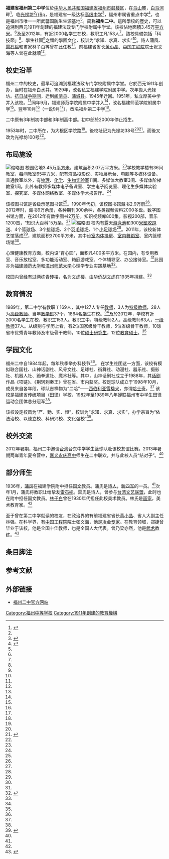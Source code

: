 {{Infobox school
  | name        = 福建省福州第二中学
  | logo        =File:Fuzhou_No.2_High_School_badge.jpg
  | image       = File:Gate of Fuzhou No.2 High School 20170612.jpg
  | caption     =校门
  | motto       = 求知、求真、求实<ref>{{cite news|title=福州公辦中小學大部分校訓含“求”字　具歷史感|url=http://fj.people.com.cn/BIG5/n/2015/0921/c234960-26460684.html|author=齐榕|work=东南快报|publisher=人民网|accessdate=2017-07-10|archivedate=2017-07-10|archiveurl=https://web.archive.org/web/20170710162738/http://fj.people.com.cn/BIG5/n/2015/0921/c234960-26460684.html}}</ref>
  | type        = 公立
|area=
  | grades      = [[完全中学|完全中学]]
| first_principal =
  | principal   = 王洪泠<ref>{{cite web|url=http://www.fzez.yswebportal.cc/h-pod-42.html#_php=2_553_4| title=名师列表| publisher=福州第二中学|archivedate=2019-08-01|archiveurl=https://web.archive.org/web/www.fzez.yswebportal.cc/h-pod-42.html#_php=2_553_4}}</ref>
|staff= 153人<small>（2012年）<ref name="中招专栏">{{cite web| url=http://www.fzez.cn/erzhong/?p=10748| title=相约二中 梦想起航| publisher=福州第二中学|archivedate=2017-06-15|archiveurl=https://web.archive.org/web/20170615140837/http://www.fzez.cn/erzhong/?p=10748}}</ref>
| language       =[[汉语|汉语]][[普通话|普通话]]
  | students    = 近2000人<small>（2012年）</small><ref name=":2" />
  | address     = {{PRC}}[[福建省|福建省]][[福州市|福州市]][[鼓楼区_(福州市)|鼓楼区]][[光禄坊|光禄坊]]100号<ref name="2017年主页">{{cite web| url=http://www.fzez.cn/erzhong/| title=福建省福州第二中学| publisher=福州第二中学|archivedate=2017-06-15|archiveurl=https://web.archive.org/web/20170615140503/http://www.fzez.cn/erzhong/}}</ref>
  | athletics   =福州二中足球队<ref name="中招专栏"/>
  | website     = [http://www.fzez.cn/ 福建省福州第二中学]
|district=|telephone=}}
'''福建省福州第二中学'''位於[[中华人民共和国|中华人民共和国]][[福建省|福建省]][[福州市|福州市]][[鼓楼区_(福州市)|鼓楼区]]，在[[乌山_(福州)|乌山]]麓，[[白马河_(闽江)|白马河]]畔<ref>{{Cite journal|title=求真务实创特色|author=邹黎华|url=http://www.cnki.com.cn/Article/CJFD2003-FJXB200309023.htm|journal=福建教育学院学报|issue=9|doi=|others=|year=2003|volume=|page=|pmid=}}</ref>，临[[光禄坊|光禄坊]]<ref name=":1" />[[光禄坊|{{Rp]]，是福建省一级达标[[高级中学|高级中学]]<ref name=":2">{{Cite web|url=http://www.gl.gov.cn/archive/2012/7/23/330105.html|title=福州二中|accessdate=2017-07-10|author=|date=2012-07-23|first=|publisher=数字福建鼓楼示范区建设领导小组办公室|archiveurl=https://web.archive.org/web/20170710142641/http://www.gl.gov.cn/archive/2012/7/23/330105.html|archivedate=2017-07-10}}</ref>，福州市属省重点中学<ref name=":1">{{Cite book|title=福州市教育志|last=|first=|publisher=|year=1995|isbn=|location=福州|pages=|chapter=普通中学教育}}</ref>{{Rp|145}}，也是福州市唯一一所[[中国人民武装警察部队|武警]][[国防生|国防生]]生源基地<ref name="中招专栏" />。简称'''福州二中'''。這所學校的歷史，可以追溯到西元1911年創建的福建法政专门学校附属中学堂。該校佔地面積3.45万[[平方米|平方米]]。<ref name=":1" />{{Rp|145}}及至2012年，有近2000名学生在校，教职工凡153人<ref name=":2" />。該校具備包括「科技節」<ref name=":1" />{{Rp|145}}、學生社團<ref name="中招专栏" />之類的學園文化，校训为“求知、求真、求实”<ref name=":3" />。詩人蒲風、[[雷石榆|雷石榆]]和畫家林子白等曾在此任教<ref name=":0" />{{Rp|45-46}}，前福建省省长[[黄小晶|黄小晶]]、[[中国工程院|中国工程院]]院士张文海等人曾在此就讀<ref name=":4" />。

== 校史沿革 ==
福州二中的校史，最早可追溯到福建法政专门学校附属中学堂。它於西元1911年创办，当时在福州白水井。1929年，改名私立福建学院附属中学。次年搬入光禄坊。[[中国抗日战争|抗日战争期间]]，迁到[[闽清县|闽清县]]、[[蒲城县|蒲城县]]。1945年迁回。1951年，私立厚美中学并入该校。<ref name=":1"/>{{Rp|145}}同年9月，福建师范学院附属中学并入<ref name=":1" />{{Rp|108}}，改名福建师范学院附属中学<ref name=":1" />{{Rp|145}}。翌年10月<ref name=":1" />{{Rp|145}}（一说9月<ref name=":1" />{{Rp|108}}），改名福州第二中学<ref name=":1" />{{Rp|145}}。

二中原有3年制初中部和3年制高中部。初中部於2000年停止招生。

1953年时，二中所在，为大根区{{Notetag|1=1956年，大根区并入[[鼓楼区_(福州市)|鼓楼区]]<ref name="民国共和国">{{cite book | title=鼓楼区志|chapter=第二节 境域 | publisher=方志出版社 | author=福建省福州市鼓楼区地方志编纂委员会 | year=2001 | location=北京 | isbn=7-80122-626-7 | quote=民国35年（1946年）元旦……西南至白马河北桥与台江区交界。}}</ref>。|name=大根區}}学院路<ref name=":1" />{{Rp|108}}。後校址记为光禄坊38号<ref name=":1" />{{Rp|145}}<ref name=":0">{{Cite journal|title=福州二中的闽台情缘|author=唐岱蒙|url=http://www.fjnet.cn/yhzh/2014-06/19/content_14321439.htm|last2=|journal=炎黄纵横|issue=6|doi=|others=唐嘉历|year=2014|volume=|page=45-46|pmid=}}</ref>{{Rp|45}}。而後又改为光禄坊100号<ref name=":0" />{{Rp|45}}。

== 布局施设 ==
[[File:福州二中教学楼.jpg|缩略图]]
校园佔地3.45万[[平方米|平方米]]，建筑面积2.07万平方米。<ref name=":1" />{{Rp|145}}学校教学楼有36间教室，每间教室65[[平方米|平方米]]，配有[[液晶显示器|液晶]][[投影機|投影仪]]、实物展示台、[[電子計算機|电脑]]等多媒体设备。普通教室以外，有[[物理学|物理]]、[[化學|化学]]、[[生物|生物]][[实验室|实验室]]11间、多媒体大教室3间、多媒体阶梯教室1间。此外有教师多媒体电子备课室、学生电子阅览室、理化生多媒体实验室、探究室、多媒体网络教室、多媒体学术报告厅。<ref name=":2" />

该校图书馆是省级示范图书馆<ref name=":2" />。1990年代初，该校图书馆藏书2.9万册<ref name=":1" />{{Rp|145}}。2012年时，藏书9万余册，各种期刊300余种，各类视频资料2000多盘。数字图书馆方面，在2012年有数字图书2万册，知识视频库800集，影视200部，音乐1200首，“知识大百科”5万条。<ref name=":2" />
[[File:福州二中操场一瞥.jpg|缩略图]]
校内有露天[[游泳池|游泳池]]和300[[米_(单位)|米]][[塑料|塑胶]][[跑道_(体育)|跑道]]、4个[[籃球場|篮球场]]、3个[[排球場|排球场]]、2个[[羽毛球場|羽毛球场]]、1个[[足球場|小足球场]]<ref name=":2" />。2011年，该校新体艺馆落成<ref name=":0" />{{Rp|46}}，建筑面积3700平方米，其中设[[体操|室内体操房]]、[[舞蹈|室内舞蹈室]]、室内篮球场馆<ref name=":2" />。

心理健康教育方面，校内设“育心园”，面积凡400多平方米。在园内，有专用教室、音乐放松室、多功能活动室、箱庭游戏室、个体辅导室、办公接待室。<ref name=":2" />此园亦为[[福建师范大学|福建师范大学]]和[[漳州师范大学|漳州师范大学]]心理学专业实践基地<ref>{{Cite journal|title=育人育心:阳光心理奠基幸福人生——小记福州二中特色心理健康教育|author=罗亚|url=http://www.cnki.com.cn/Article/CJFDTotal-PAXY201406006.htm|journal=平安校园|issue=6|doi=|others=|year=2014|volume=|page=|pmid=}}</ref>。

校园内曾经有过两栋青砖楼，名为文虎楼，由[[海外華人|华侨]][[胡文虎|胡文虎]]在1935年捐建。<ref name=":1" />{{Rp|145}}

== 教育情况 ==
1989年，第二中学有教职工169人，其中127人专任[[教师|教师]]，3人为[[特级教师|特级教师]]，28人为[[高级教师|高级教师]]。当年[[班級|教学班]]37个，1864名[[学生|学生]]在校。<ref name=":1" />{{Rp|145}}及於2012年，学校有近2000名学生在校，教职工153人。教职工中，特级教师2人，高级教师63人，[[一级教师|一级教师]]37人。从级别与学历上看，有2位国家级骨干教师，5位省级骨干教师，10馀省市优秀青年教师及市级骨干教师，10位[[硕士研究生|硕士研究生]]，12位[[教育硕士|教育硕士]]。<ref name=":2" />

== 学园文化 ==
福州二中自1984年起，每年秋季举办科技节<ref name=":1" />{{Rp|145}}。
在学生社团这一方面，该校有模拟联合国社、山神话剧社、风骨文社、足球社、街舞社、动漫社、器乐社、摄影社、机器人社、跆拳道社、魔术社等。其中，山神话剧社成立于1988年，其[[中国话剧|话剧]]作品《项链》、《荆轲刺秦王》曾在省、市内获奖。校足球队成立于1998年10月，成员来自各年段，球队吉祥物为“二哈”——[[西伯利亞雪橇犬|西伯利亚雪橇犬]]，亦谓[[哈士奇|哈士奇]]。<ref name="中招专栏" />
该校是福建省传统项目（[[田径|田径]]）学校，1982年至1989年八年蝉联福州市中学生田径运动会团体总分冠军<ref name=":1" />{{Rp|145}}。

该校设定校风为“严、勤、实、恒”，校训为“求知、求真、求实”，办学宗旨为“依法治校、以德立校、科研兴校、文化强校”<ref name=":3">{{cite web|url=http://www.fjcl.gov.cn/html/eduhighmsg/20130917/1658812.html|title=福州第二中学学校信息|work=长乐市人民政府|date=2013-09-17|accessdate=2017-07-10|archivedate=2017-07-10|archiveurl=https://web.archive.org/web/20170710161907/http://www.fjcl.gov.cn/html/eduhighmsg/20130917/1658812.html}}</ref>。
== 校外交流 ==
2012年暑期，福州二中邀请[[臺灣|台湾]]台东中学学生篮球队赴该校友谊比赛。2013年暑期两岸青年夏令营中，[[嘉義縣|嘉义]][[嘉義縣立永慶高級中學|永庆高中]]师生在二中联欢，并与此校人员“结对子”。<ref name=":0" />{{Rp|46}}

== 部分师生 ==
1936年，[[蒲风|蒲风]]在福建学院附中担任[[语文|国文]]教员。蒲氏是[[诗人|诗人]]，[[新四军|新四军]]的一员。<ref name=":0" />{{Rp|45}}次年1月，蒲氏将教职让给挚友[[雷石榆|雷石榆]]。雷氏是诗人，曾参与[[臺灣文藝聯盟|台湾文艺联盟]]，此时也在附中担任国文教员。[[林子白|林子白]]曾在1930年代担任此校美术教员。林氏是[[畫家|画家]]，美术教育家。<ref name=":0" />{{Rp|46}}

至于曾在第二中学就读的校友，在政治界的有前福建省省长[[黄小晶|黄小晶]]、省人大副主任林强。在科学界，有[[中国工程院|中国工程院]]院士张文海，他是[[冶金|冶金专家]]。在教育领域，郑捷曾毕业于该校，他是全国十佳教师，也是全国人大代表。曾乃梁亦然，他是[[武术|武术]]教练。<ref name=":4">{{Cite web|url=http://www.fzez.cn/erzhong/?p=2080|title=福州二中简介|accessdate=2017-07-10|author=|date=2013-04-27|publisher=福州市第二中学|archiveurl=https://web.archive.org/web/20170710154249/http://www.fzez.cn/erzhong/?p=2080|archivedate=2017-07-10}}</ref>

==条目脚注==
{{refbegin}}
<references group="註" />
{{refend}}
== 参考文献 ==
{{reflist|2}}
{{Commons Category|Fuzhou No.2 High School}}
==外部链接==
* [https://web.archive.org/web/20170615140503/http://www.fzez.cn/erzhong/ 福州二中官方网站]
{{福建省一级达标高级中学}}
{{老八所 (福州)}}
[[Category:福州中等学校|Category:福州中等学校]]
[[Category:1911年創建的教育機構|Category:1911年創建的教育機構]]